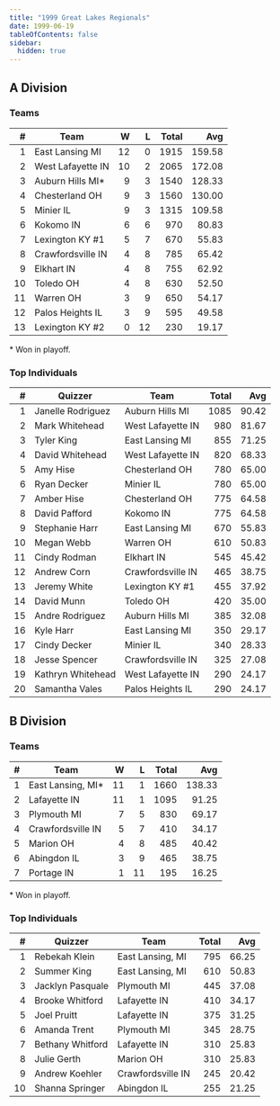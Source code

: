 ```yaml
---
title: "1999 Great Lakes Regionals"
date: 1999-06-19
tableOfContents: false
sidebar:
  hidden: true
---
```


## A Division

### Teams

|    # | Team              |    W |    L | Total |    Avg |
| ---: | ----------------- | ---: | ---: | ----: | -----: |
|    1 | East Lansing MI   |   12 |    0 |  1915 | 159.58 |
|    2 | West Lafayette IN |   10 |    2 |  2065 | 172.08 |
|    3 | Auburn Hills MI*  |    9 |    3 |  1540 | 128.33 |
|    4 | Chesterland OH    |    9 |    3 |  1560 | 130.00 |
|    5 | Minier IL         |    9 |    3 |  1315 | 109.58 |
|    6 | Kokomo IN         |    6 |    6 |   970 |  80.83 |
|    7 | Lexington KY #1   |    5 |    7 |   670 |  55.83 |
|    8 | Crawfordsville IN |    4 |    8 |   785 |  65.42 |
|    9 | Elkhart IN        |    4 |    8 |   755 |  62.92 |
|   10 | Toledo OH         |    4 |    8 |   630 |  52.50 |
|   11 | Warren OH         |    3 |    9 |   650 |  54.17 |
|   12 | Palos Heights IL  |    3 |    9 |   595 |  49.58 |
|   13 | Lexington KY #2   |    0 |   12 |   230 |  19.17 |

\* Won in playoff.

### Top Individuals

|    # | Quizzer           | Team              | Total |   Avg |
| ---: | ----------------- | ----------------- | ----: | ----: |
|    1 | Janelle Rodriguez | Auburn Hills MI   |  1085 | 90.42 |
|    2 | Mark Whitehead    | West Lafayette IN |   980 | 81.67 |
|    3 | Tyler King        | East Lansing MI   |   855 | 71.25 |
|    4 | David Whitehead   | West Lafayette IN |   820 | 68.33 |
|    5 | Amy Hise          | Chesterland OH    |   780 | 65.00 |
|    6 | Ryan Decker       | Minier IL         |   780 | 65.00 |
|    7 | Amber Hise        | Chesterland OH    |   775 | 64.58 |
|    8 | David Pafford     | Kokomo IN         |   775 | 64.58 |
|    9 | Stephanie Harr    | East Lansing MI   |   670 | 55.83 |
|   10 | Megan Webb        | Warren OH         |   610 | 50.83 |
|   11 | Cindy Rodman      | Elkhart IN        |   545 | 45.42 |
|   12 | Andrew Corn       | Crawfordsville IN |   465 | 38.75 |
|   13 | Jeremy White      | Lexington KY #1   |   455 | 37.92 |
|   14 | David Munn        | Toledo OH         |   420 | 35.00 |
|   15 | Andre Rodriguez   | Auburn Hills MI   |   385 | 32.08 |
|   16 | Kyle Harr         | East Lansing MI   |   350 | 29.17 |
|   17 | Cindy Decker      | Minier IL         |   340 | 28.33 |
|   18 | Jesse Spencer     | Crawfordsville IN |   325 | 27.08 |
|   19 | Kathryn Whitehead | West Lafayette IN |   290 | 24.17 |
|   20 | Samantha Vales    | Palos Heights IL  |   290 | 24.17 |

## B Division

### Teams

|    # | Team              |    W |    L | Total |    Avg |
| ---: | ----------------- | ---: | ---: | ----: | -----: |
|    1 | East Lansing, MI* |   11 |    1 |  1660 | 138.33 |
|    2 | Lafayette IN      |   11 |    1 |  1095 |  91.25 |
|    3 | Plymouth MI       |    7 |    5 |   830 |  69.17 |
|    4 | Crawfordsville IN |    5 |    7 |   410 |  34.17 |
|    5 | Marion OH         |    4 |    8 |   485 |  40.42 |
|    6 | Abingdon IL       |    3 |    9 |   465 |  38.75 |
|    7 | Portage IN        |    1 |   11 |   195 |  16.25 |

\* Won in playoff.

### Top Individuals

|    # | Quizzer          | Team              | Total |   Avg |
| ---: | ---------------- | ----------------- | ----: | ----: |
|    1 | Rebekah Klein    | East Lansing, MI  |   795 | 66.25 |
|    2 | Summer King      | East Lansing, MI  |   610 | 50.83 |
|    3 | Jacklyn Pasquale | Plymouth MI       |   445 | 37.08 |
|    4 | Brooke Whitford  | Lafayette IN      |   410 | 34.17 |
|    5 | Joel Pruitt      | Lafayette IN      |   375 | 31.25 |
|    6 | Amanda Trent     | Plymouth MI       |   345 | 28.75 |
|    7 | Bethany Whitford | Lafayette IN      |   310 | 25.83 |
|    8 | Julie Gerth      | Marion OH         |   310 | 25.83 |
|    9 | Andrew Koehler   | Crawfordsville IN |   245 | 20.42 |
|   10 | Shanna Springer  | Abingdon IL       |   255 | 21.25 |

